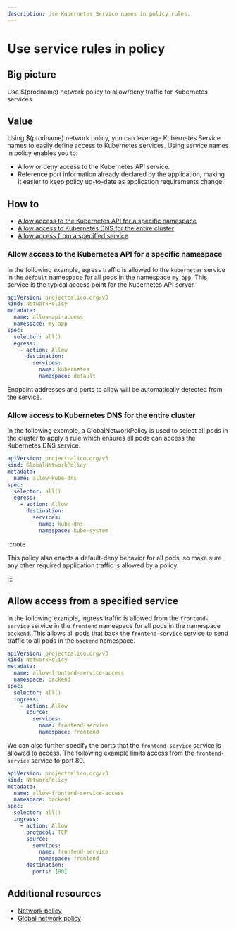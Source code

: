 ```yaml
---
description: Use Kubernetes Service names in policy rules.
---
```


# Use service rules in policy

## Big picture

Use $(prodname) network policy to allow/deny traffic for Kubernetes services.

## Value

Using $(prodname) network policy, you can leverage Kubernetes Service names to easily define access to Kubernetes services. Using service names in policy enables you to:

- Allow or deny access to the Kubernetes API service.
- Reference port information already declared by the application, making it easier to keep policy up-to-date as application requirements change.

## How to

- [Allow access to the Kubernetes API for a specific namespace](#allow-access-to-the-kubernetes-api-for-a-specific-namespace)
- [Allow access to Kubernetes DNS for the entire cluster](#allow-access-to-kubernetes-dns-for-the-entire-cluster)
- [Allow access from a specified service](#allow-access-from-a-specified-service)

### Allow access to the Kubernetes API for a specific namespace

In the following example, egress traffic is allowed to the `kubernetes` service in the `default` namespace for all pods in the namespace `my-app`. This service is the typical
access point for the Kubernetes API server.

```yaml
apiVersion: projectcalico.org/v3
kind: NetworkPolicy
metadata:
  name: allow-api-access
  namespace: my-app
spec:
  selector: all()
  egress:
    - action: Allow
      destination:
        services:
          name: kubernetes
          namespace: default
```

Endpoint addresses and ports to allow will be automatically detected from the service.

### Allow access to Kubernetes DNS for the entire cluster

In the following example, a GlobalNetworkPolicy is used to select all pods in the cluster to apply a rule which ensures
all pods can access the Kubernetes DNS service.

```yaml
apiVersion: projectcalico.org/v3
kind: GlobalNetworkPolicy
metadata:
  name: allow-kube-dns
spec:
  selector: all()
  egress:
    - action: Allow
      destination:
        services:
          name: kube-dns
          namespace: kube-system
```

:::note

This policy also enacts a default-deny behavior for all pods, so make sure any other required application traffic is allowed by a policy.

:::

## Allow access from a specified service

In the following example, ingress traffic is allowed from the `frontend-service` service in the `frontend` namespace for all pods in the namespace `backend`.
This allows all pods that back the `frontend-service` service to send traffic to all pods in the `backend` namespace.

```yaml
apiVersion: projectcalico.org/v3
kind: NetworkPolicy
metadata:
  name: allow-frontend-service-access
  namespace: backend
spec:
  selector: all()
  ingress:
    - action: Allow
      source:
        services:
          name: frontend-service
          namespace: frontend
```

We can also further specify the ports that the `frontend-service` service is allowed to access. The following example limits access from the `frontend-service`
service to port 80.

```yaml
apiVersion: projectcalico.org/v3
kind: NetworkPolicy
metadata:
  name: allow-frontend-service-access
  namespace: backend
spec:
  selector: all()
  ingress:
    - action: Allow
      protocol: TCP
      source:
        services:
          name: frontend-service
          namespace: frontend
      destination:
        ports: [80]
```

## Additional resources

- [Network policy](../../reference/resources/networkpolicy.mdx)
- [Global network policy](../../reference/resources/globalnetworkpolicy.mdx)
